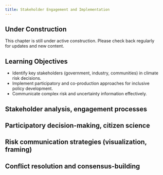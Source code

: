 ```yaml
---
title: Stakeholder Engagement and Implementation
---
```


::: {.callout-note}
## Under Construction
This chapter is still under active construction. Please check back regularly for updates and new content.
:::

::: {.callout-tip}
## Learning Objectives

- Identify key stakeholders (government, industry, communities) in climate risk decisions.
- Implement participatory and co-production approaches for inclusive policy development.
- Communicate complex risk and uncertainty information effectively.
:::

## Stakeholder analysis, engagement processes

## Participatory decision-making, citizen science

## Risk communication strategies (visualization, framing)

## Conflict resolution and consensus-building